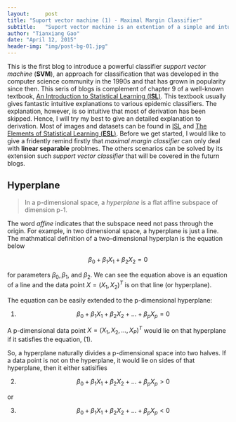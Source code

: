 ```yaml
---
layout:     post
title: "Suport vector machine (1) - Maximal Margin Classifier"
subtitle:   "Suport vector machine is an extention of a simple and intuitive classifier called the maximal margin classifier"
author: "Tianxiang Gao"
date: "April 12, 2015"
header-img: "img/post-bg-01.jpg"
---
```

This is the first blog to introduce a powerful classifier *support vector machine* (**SVM**), an approach for classification that was developed in the computer science community in the 1990s and that has grown in popularity since then. This seris of blogs is complement of chapter 9 of a well-known textbook, [An Introduction to Statistical Learning (**ISL**)][1]. This textbook usually gives fantastic intuitive explanations to various epidemic classifiers. The explanation, however, is so intuitive that most of derivation has been skipped. Hence, I will try my best to give an detailed explanation to derivation. Most of images and datasets can be found in [ISL][1] and [The Elements of Statistical Learning (**ESL**)][2]. Before we get started, I would like to give a fridently remind firstly that *maximal margin classifier* can only deal with **linear separable** problmes. The others scenarios can be solved by its extension such *support vector classifier* that will be covered in the futurn blogs.

## Hyperplane
> In a p-dimensional space, a *hyperplane* is a flat affine subspace of dimension p-1.

The word *affine* indicates that the subspace need not pass through the origin. For example, in two dimensional space, a hyperplane is just a line. The mathmatical definition of a two-dimensional hyperplan is the equation below

$$ \beta_0 + \beta_1X_1+\beta_2X_2 = 0 $$ 

for parameters $\beta_0, \beta_1$, and $\beta_2$. We can see the equation above is an equation of a line and the data point $X = (X_1, X_2)^T$ is on that line (or hyperplane).

The equation can be easily extended to the p-dimensional hyperplane:

(@foo2) $$ \beta_0 + \beta_1X_1+\beta_2X_2+...+\beta_pX_p = 0 $$

A p-dimensional data point $X = (X_1, X_2, ..., X_P)^T$ would lie on that hyperplane if it satisfies the equation, (@foo2).

So, a hyperplane naturally divides a p-dimensional space into two halves. If a data point is not on the hyperplane, it would lie on sides of that hyperplane, then it either satisifies 

(@foo3) $$ \beta_0 + \beta_1X_1+\beta_2X_2+...+\beta_pX_p > 0 $$

or 

(@foo4) $$ \beta_0 + \beta_1X_1+\beta_2X_2+...+\beta_pX_p < 0 $$


[1]: http://www-bcf.usc.edu/~gareth/ISL/
[2]: http://statweb.stanford.edu/~tibs/ElemStatLearn/